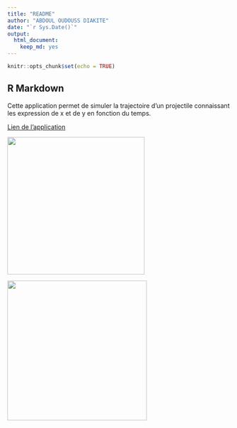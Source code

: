 ```yaml
---
title: "README"
author: "ABDOUL OUDOUSS DIAKITE"
date: "`r Sys.Date()`"
output:
  html_document:
    keep_md: yes
---
```


```r
knitr::opts_chunk$set(echo = TRUE)
```

## R Markdown

Cette application permet de simuler la trajectoire d'un projectile connaissant les expression de x et de y en fonction du temps.

[Lien de l'application](https://aodiakite.shinyapps.io/simulation/_w_54454e50/)

![](app.jpeg){width="310"}

![](simulation/outfile.gif){width="315"}

